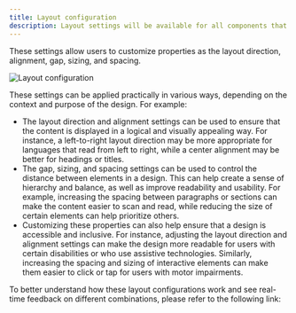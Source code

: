 ```yaml
---
title: Layout configuration
description: Layout settings will be available for all components that can group other types of elements (for example, [Container](./ui-component-types/root-components/container.md) or [Card](./ui-component-types/root-components/card.md)).
---
```


These settings allow users to customize properties as the layout direction, alignment, gap, sizing, and spacing.

<Frame>

![Layout configuration](https://s3.eu-west-1.amazonaws.com/docx.flowx.ai/building-blocks/ui-designer/layout_configuration.png#center)

</Frame>

These settings can be applied practically in various ways, depending on the context and purpose of the design. For example:

- The layout direction and alignment settings can be used to ensure that the content is displayed in a logical and visually appealing way. For instance, a left-to-right layout direction may be more appropriate for languages that read from left to right, while a center alignment may be better for headings or titles.
- The gap, sizing, and spacing settings can be used to control the distance between elements in a design. This can help create a sense of hierarchy and balance, as well as improve readability and usability. For example, increasing the spacing between paragraphs or sections can make the content easier to scan and read, while reducing the size of certain elements can help prioritize others.
- Customizing these properties can also help ensure that a design is accessible and inclusive. For instance, adjusting the layout direction and alignment settings can make the design more readable for users with certain disabilities or who use assistive technologies. Similarly, increasing the spacing and sizing of interactive elements can make them easier to click or tap for users with motor impairments.

To better understand how these layout configurations work and see real-time feedback on different combinations, please refer to the following link: 

<Card title ="Layout configuration" icon = "link" href ="https://tburleson-layouts-demos.firebaseapp.com/#/docs"></Card>